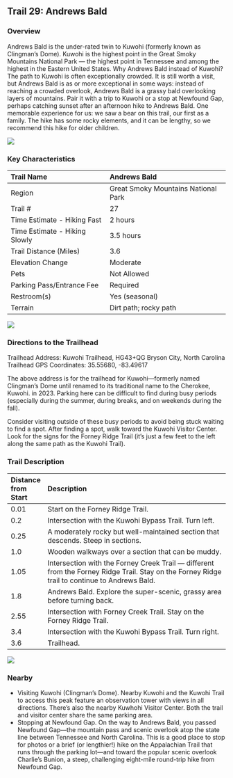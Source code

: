 ## Trail 29: Andrews Bald

### Overview

Andrews Bald is the under-rated twin to Kuwohi (formerly known as Clingman's Dome). Kuwohi is the highest point in the Great Smoky Mountains National Park --- the highest point in Tennessee and among the highest in the Eastern United States. Why Andrews Bald instead of Kuwohi? The path to Kuwohi is often exceptionally crowded. It is still worth a visit, but Andrews Bald is as or more exceptional in some ways: instead of reaching a crowded overlook, Andrews Bald is a grassy bald overlooking layers of mountains. Pair it with a trip to Kuwohi or a stop at Newfound Gap, perhaps catching sunset after an afternoon hike to Andrews Bald. One memorable experience for us: we saw a bear on this trail, our first as a family. The hike has some rocky elements, and it can be lengthy, so we recommend this hike for older children.

![](img/trail-29-figure-01.jpg)

### Key Characteristics

| Trail Name                    | Andrews Bald                        |
|:------------------------------|:------------------------------------|
| Region                        | Great Smoky Mountains National Park |
| Trail \#                      | 27                                  |
| Time Estimate - Hiking Fast   | 2 hours                             |
| Time Estimate - Hiking Slowly | 3.5 hours                           |
| Trail Distance (Miles)        | 3.6                                 |
| Elevation Change              | Moderate                            |
| Pets                          | Not Allowed                         |
| Parking Pass/Entrance Fee     | Required                            |
| Restroom(s)                   | Yes (seasonal)                      |
| Terrain                       | Dirt path; rocky path               |

![](maps/trail-29-map.jpeg)

### Directions to the Trailhead

Trailhead Address: Kuwohi Trailhead, HG43+QG Bryson City, North Carolina Trailhead GPS Coordinates: 35.55680, -83.49617

The above address is for the trailhead for Kuwohi---formerly named Clingman's Dome until renamed to its traditional name to the Cherokee, Kuwohi. in 2023. Parking here can be difficult to find during busy periods (especially during the summer, during breaks, and on weekends during the fall).

Consider visiting outside of these busy periods to avoid being stuck waiting to find a spot. After finding a spot, walk toward the Kuwohi Visitor Center. Look for the signs for the Forney Ridge Trail (it's just a few feet to the left along the same path as the Kuwohi Trail).

### Trail Description

| Distance from Start | Description                                                                                                                                     |
|:--------------------|:------------------------------------------------------------------------------------------------------------------------------------------------|
| 0.01                | Start on the Forney Ridge Trail.                                                                                                                |
| 0.2                 | Intersection with the Kuwohi Bypass Trail. Turn left.                                                                                           |
| 0.25                | A moderately rocky but well-maintained section that descends. Steep in sections.                                                                |
| 1.0                 | Wooden walkways over a section that can be muddy.                                                                                               |
| 1.05                | Intersection with the Forney Creek Trail --- different from the Forney Ridge Trail. Stay on the Forney Ridge trail to continue to Andrews Bald. |
| 1.8                 | Andrews Bald. Explore the super-scenic, grassy area before turning back.                                                                        |
| 2.55                | Intersection with Forney Creek Trail. Stay on the Forney Ridge Trail.                                                                           |
| 3.4                 | Intersection with the Kuwohi Bypass Trail. Turn right.                                                                                          |
| 3.6                 | Trailhead.                                                                                                                                      |

![](img/trail-29-figure-02.jpg)

### Nearby

-   Visiting Kuwohi (Clingman's Dome). Nearby Kuwohi and the Kuwohi Trail to access this peak feature an observation tower with views in all directions. There's also the nearby Kuwhohi Visitor Center. Both the trail and visitor center share the same parking area.
-   Stopping at Newfound Gap. On the way to Andrews Bald, you passed Newfound Gap---the mountain pass and scenic overlook atop the state line between Tennessee and North Carolina. This is a good place to stop for photos or a brief (or lengthier!) hike on the Appalachian Trail that runs through the parking lot---and toward the popular scenic overlook Charlie's Bunion, a steep, challenging eight-mile round-trip hike from Newfound Gap.
